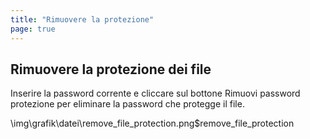 ```yaml
---
title: "Rimuovere la protezione"
page: true
---
```

<GeoMapper>

## Rimuovere la protezione dei file

Inserire la password corrente e cliccare sul bottone  <Border>Rimuovi password protezione</Border>  per eliminare la password che protegge il file.



<Image>\img\grafik\datei\remove_file_protection.png$remove_file_protection</Image>

</GeoMapper>
